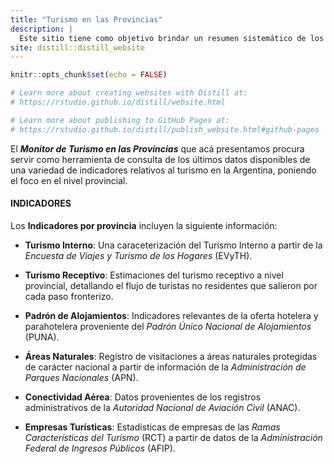 ```yaml
---
title: "Turismo en las Provincias"
description: |
  Este sitio tiene como objetivo brindar un resumen sistemático de los principales indicadores relativos al turismo en las provincias de Argentina. 
site: distill::distill_website
---
```


```r
knitr::opts_chunk$set(echo = FALSE)

# Learn more about creating websites with Distill at:
# https://rstudio.github.io/distill/website.html

# Learn more about publishing to GitHub Pages at:
# https://rstudio.github.io/distill/publish_website.html#github-pages

```

El _**Monitor de Turismo en las Provincias**_ que acá presentamos procura servir como herramienta de consulta de los últimos datos disponibles de una variedad de indicadores relativos al turismo en la Argentina, poniendo el foco en el nivel provincial. 

#### INDICADORES

Los **Indicadores por provincia** incluyen la siguiente información: 

* **Turismo Interno**: Una caraceterización del Turismo Interno a partir de la _Encuesta de Viajes y Turismo de los Hogares_ (EVyTH). 

* **Turismo Receptivo**: Estimaciones del turismo receptivo a nivel provincial, detallando el flujo de turistas no residentes que salieron por cada paso fronterizo. 

* **Padrón de Alojamientos**: Indicadores relevantes de la oferta hotelera y parahotelera proveniente del _Padrón Único Nacional de Alojamientos_ (PUNA).

* **Áreas Naturales**: Registro de visitaciones a áreas naturales protegidas de carácter nacional a partir de información de la _Administración de Parques Nacionales_ (APN).

* **Conectividad Aérea**: Datos provenientes de los registros administrativos de la _Autoridad Nacional de Aviación Civil_ (ANAC).

* **Empresas Turísticas**: Estadísticas de empresas de las _Ramas Características del Turismo_ (RCT) a partir de datos de la _Administración Federal de Ingresos Públicos_ (AFIP).

